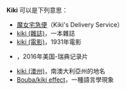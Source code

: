 '''Kiki''' 可以是下列意思：
* [[魔女宅急便|魔女宅急便]]（Kiki's Delivery Service） 
* [[kiki_(雜誌)|kiki (雜誌)]]，一本雜誌
* [[kiki_(電影)|kiki (電影)]]，1931年電影
* {{le|Kiki (2016年电影)|Kiki (2016 film)}}，2016年美国-瑞典记录片
* [[kiki_(澳州)|kiki (澳州)]]，南澳大利亞州的地名
* [[Bouba/kiki_effect|Bouba/kiki effect]]，一種語言學現象
{{disambig|cat=非中文名称消歧义}}